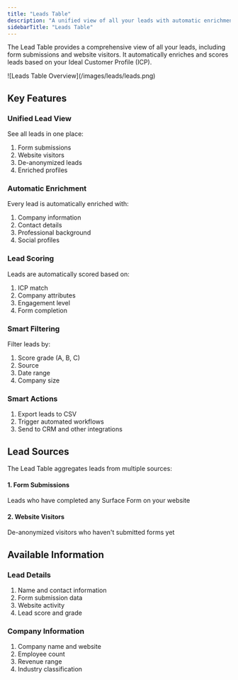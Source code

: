 ```yaml
---
title: "Leads Table"
description: "A unified view of all your leads with automatic enrichment and scoring"
sidebarTitle: "Leads Table"
---
```


The Lead Table provides a comprehensive view of all your leads, including form submissions and website visitors. It automatically enriches and scores leads based on your Ideal Customer Profile (ICP).

<Frame>
![Leads Table Overview](/images/leads/leads.png)
</Frame>

## Key Features

### Unified Lead View

See all leads in one place:

1. Form submissions
2. Website visitors
3. De-anonymized leads
4. Enriched profiles

### Automatic Enrichment

Every lead is automatically enriched with:

1. Company information
2. Contact details
3. Professional background
4. Social profiles

### Lead Scoring

Leads are automatically scored based on:

1. ICP match
2. Company attributes
3. Engagement level
4. Form completion

### Smart Filtering

Filter leads by:

1. Score grade (A, B, C)
2. Source
3. Date range
4. Company size

### Smart Actions

1. Export leads to CSV
2. Trigger automated workflows
3. Send to CRM and other integrations

## Lead Sources

The Lead Table aggregates leads from multiple sources:

#### 1. Form Submissions

Leads who have completed any Surface Form on your website

#### 2. Website Visitors

De-anonymized visitors who haven't submitted forms yet

## Available Information

### Lead Details

1. Name and contact information
2. Form submission data
3. Website activity
4. Lead score and grade

### Company Information

1. Company name and website
2. Employee count
3. Revenue range
4. Industry classification
